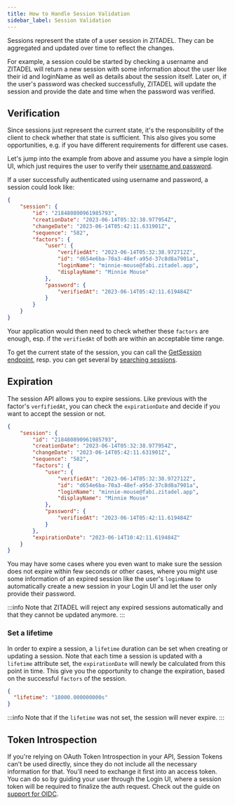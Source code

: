 ```yaml
---
title: How to Handle Session Validation
sidebar_label: Session Validation
---
```


Sessions represent the state of a user session in ZITADEL. They can be aggregated and updated over time to reflect
the changes.

For example, a session could be started by checking a username and ZITADEL will return a new session
with some information about the user like their id and loginName as well as details about the session itself.
Later on, if the user's password was checked successfully, ZITADEL will update the session and provide the date and time
when the password was verified.

## Verification

Since sessions just represent the current state, it's the responsibility of the client to check whether that state is
sufficient. This also gives you some opportunities, e.g. if you have different requirements for different use cases.

Let's jump into the example from above and assume you have a simple login UI, which just requires the user to verify
their [username and password](./username-password#create-session-with-user-check).

If a user successfully authenticated using username and password, a session could look like:

```json
{
    "session": {
        "id": "218480890961985793",
        "creationDate": "2023-06-14T05:32:38.977954Z",
        "changeDate": "2023-06-14T05:42:11.631901Z",
        "sequence": "582",
        "factors": {
            "user": {
                "verifiedAt": "2023-06-14T05:32:38.972712Z",
                "id": "d654e6ba-70a3-48ef-a95d-37c8d8a7901a",
                "loginName": "minnie-mouse@fabi.zitadel.app",
                "displayName": "Minnie Mouse"
            },
            "password": {
                "verifiedAt": "2023-06-14T05:42:11.619484Z"
            }
        }
    }
}
```

Your application would then need to check whether these `factors` are enough, esp. if the `verifiedAt` of both are within
an acceptable time range.

To get the current state of the session, you can call the [GetSession endpoint](/apis/resources/session_service_v2/session-service-get-session),
resp. you can get several by [searching sessions](/apis/resources/session_service_v2/session-service-list-sessions).

## Expiration

The session API allows you to expire sessions. Like previous with the factor's `verfifiedAt`, you can check the
`expirationDate` and decide if you want to accept the session or not.

```json
{
    "session": {
        "id": "218480890961985793",
        "creationDate": "2023-06-14T05:32:38.977954Z",
        "changeDate": "2023-06-14T05:42:11.631901Z",
        "sequence": "582",
        "factors": {
            "user": {
                "verifiedAt": "2023-06-14T05:32:38.972712Z",
                "id": "d654e6ba-70a3-48ef-a95d-37c8d8a7901a",
                "loginName": "minnie-mouse@fabi.zitadel.app",
                "displayName": "Minnie Mouse"
            },
            "password": {
                "verifiedAt": "2023-06-14T05:42:11.619484Z"
            }
        },
        "expirationDate": "2023-06-14T10:42:11.619484Z"
    }
}
```

You may have some cases where you even want to make sure the session does not expire within few seconds or other cases,
where you might use some information of an expired session like the user's `loginName` to automatically create a new
session in your Login UI and let the user only provide their password.

:::info
Note that ZITADEL will reject any expired sessions automatically and that they cannot be updated anymore.
:::

### Set a lifetime

In order to expire a session, a `lifetime` duration can be set when creating or updating a session.
Note that each time a session is updated with a `lifetime` attribute set, the `expirationDate` will newly be calculated
from this point in time. This give you the opportunity to change the expiration, based on the successful `factors` of
the session.

```json
{
  "lifetime": "18000.000000000s"
}
```

:::info
Note that if the `lifetime` was not set, the session will never expire.
:::

## Token Introspection

If you're relying on OAuth Token Introspection in your API, Session Tokens can't be used directly, since they
do not include all the necessary information for that. You'll need to exchange it first into an access token.
You can do so by guiding your user through the Login UI, where a session token will be required to finalize the
auth request. Check out the guide on [support for OIDC](./oidc-standard).